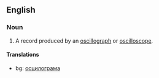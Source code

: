 ==English==

===Noun===
{{en-noun}}

# A record produced by an [[oscillograph]] or [[oscilloscope]].

====Translations====
{{top}}
*bg: [[осцилограма]] {{f}}
{{mid}}

{{bottom}}